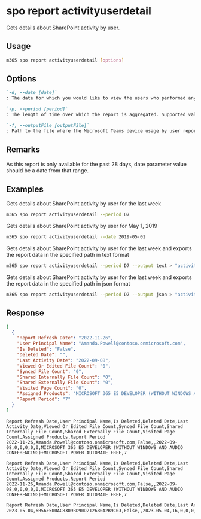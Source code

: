 
# spo report activityuserdetail

Gets details about SharePoint activity by user.

## Usage

```sh
m365 spo report activityuserdetail [options]
```

## Options

```md defintion-list
`-d, --date [date]`
: The date for which you would like to view the users who performed any activity. Supported date format is `YYYY-MM-DD`. Specify either `date` or `period`, but not both.

`-p, --period [period]`
: The length of time over which the report is aggregated. Supported values `D7`, `D30`, `D90`, `D180`. Specify either `date` or `period`, but not both.

`-f, --outputFile [outputFile]`
: Path to the file where the Microsoft Teams device usage by user report should be stored in.
```

<Global />

## Remarks

As this report is only available for the past 28 days, date parameter value should be a date from that range.

## Examples

Gets details about SharePoint activity by user for the last week

```sh
m365 spo report activityuserdetail --period D7
```

Gets details about SharePoint activity by user for May 1, 2019

```sh
m365 spo report activityuserdetail --date 2019-05-01
```

Gets details about SharePoint activity by user for the last week and exports the report data in the specified path in text format

```sh
m365 spo report activityuserdetail --period D7 --output text > "activityuserdetail.txt"
```

Gets details about SharePoint activity by user for the last week and exports the report data in the specified path in json format

```sh
m365 spo report activityuserdetail --period D7 --output json > "activityuserdetail.json"
```

## Response

<Tabs>
  <TabItem value="JSON">

  ```json
  [
    {
      "Report Refresh Date": "2022-11-26",
      "User Principal Name": "Amanda.Powell@contoso.onmicrosoft.com",
      "Is Deleted": "False",
      "Deleted Date": "",
      "Last Activity Date": "2022-09-08",
      "Viewed Or Edited File Count": "0",
      "Synced File Count": "0",
      "Shared Internally File Count": "0",
      "Shared Externally File Count": "0",
      "Visited Page Count": "0",
      "Assigned Products": "MICROSOFT 365 E5 DEVELOPER (WITHOUT WINDOWS AND AUDIO CONFERENCING)+MICROSOFT POWER AUTOMATE FREE",
      "Report Period": "7"
    }
  ]
  ```

  </TabItem>
  <TabItem value="Text">

  ```text
  Report Refresh Date,User Principal Name,Is Deleted,Deleted Date,Last Activity Date,Viewed Or Edited File Count,Synced File Count,Shared Internally File Count,Shared Externally File Count,Visited Page Count,Assigned Products,Report Period
  2022-11-26,Amanda.Powell@contoso.onmicrosoft.com,False,,2022-09-08,0,0,0,0,0,MICROSOFT 365 E5 DEVELOPER (WITHOUT WINDOWS AND AUDIO CONFERENCING)+MICROSOFT POWER AUTOMATE FREE,7
  ```

  </TabItem>
  <TabItem value="CSV">

  ```csv
  Report Refresh Date,User Principal Name,Is Deleted,Deleted Date,Last Activity Date,Viewed Or Edited File Count,Synced File Count,Shared Internally File Count,Shared Externally File Count,Visited Page Count,Assigned Products,Report Period
  2022-11-26,Amanda.Powell@contoso.onmicrosoft.com,False,,2022-09-08,0,0,0,0,0,MICROSOFT 365 E5 DEVELOPER (WITHOUT WINDOWS AND AUDIO CONFERENCING)+MICROSOFT POWER AUTOMATE FREE,7
  ```

  </TabItem>
  <TabItem value="Markdown">

  ```md
  Report Refresh Date,User Principal Name,Is Deleted,Deleted Date,Last Activity Date,Viewed Or Edited File Count,Synced File Count,Shared Internally File Count,Shared Externally File Count,Visited Page Count,Assigned Products,Report Period
  2023-05-04,6B56E500AC8309BD90D212680A2B9C03,False,,2023-05-04,16,0,0,0,36,MICROSOFT 365 E5 DEVELOPER (WITHOUT WINDOWS AND AUDIO CONFERENCING)+MICROSOFT POWER AUTOMATE FREE,7
  ```

  </TabItem>
</Tabs>

